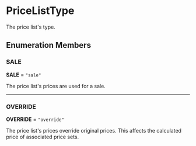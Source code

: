 
# PriceListType

The price list's type.

## Enumeration Members

### SALE

 **SALE** = `"sale"`

The price list's prices are used for a sale.

___

### OVERRIDE

 **OVERRIDE** = `"override"`

The price list's prices override original prices. This affects the calculated price of associated price sets.
